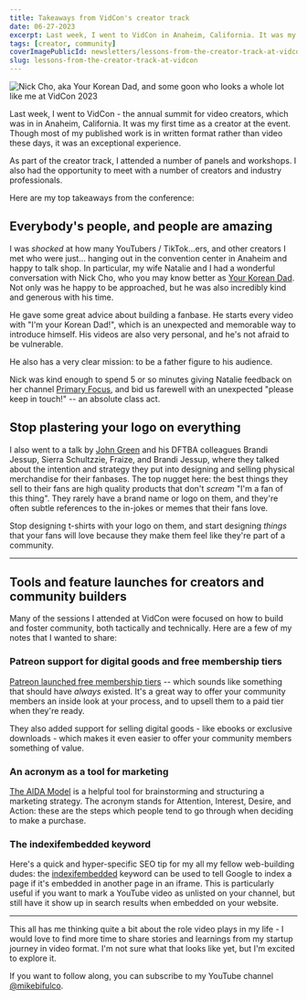 ```yaml
---
title: Takeaways from VidCon's creator track
date: 06-27-2023
excerpt: Last week, I went to VidCon in Anaheim, California. It was my first time as a creator at the event. Here are my three takeaways from the conference.
tags: [creator, community]
coverImagePublicId: newsletters/lessons-from-the-creator-track-at-vidcon/cover
slug: lessons-from-the-creator-track-at-vidcon
---
```


<Image
  publicId="newsletters/lessons-from-the-creator-track-at-vidcon/cover"
  alt="Nick Cho, aka Your Korean Dad, and some goon who looks a whole lot like me at VidCon 2023"
/>

Last week, I went to VidCon - the annual summit for video creators, which was in in Anaheim, California. It was my first time as a creator at the event. Though most of my published work is in written format rather than video these days, it was an exceptional experience.

As part of the creator track, I attended a number of panels and workshops. I also had the opportunity to meet with a number of creators and industry professionals.

Here are my top takeaways from the conference:

## Everybody's people, and people are amazing

I was _shocked_ at how many YouTubers / TikTok...ers, and other creators I met who were just... hanging out in the convention center in Anaheim and happy to talk shop. In particular, my wife Natalie and I had a wonderful conversation with Nick Cho, who you may know better as [Your Korean Dad](https://www.youtube.com/@yourkoreandad). Not only was he happy to be approached, but he was also incredibly kind and generous with his time.

He gave some great advice about building a fanbase. He starts every video with "I'm your Korean Dad!", which is an unexpected and memorable way to introduce himself. His videos are also very personal, and he's not afraid to be vulnerable.

He also has a very clear mission: to be a father figure to his audience.

Nick was kind enough to spend 5 or so minutes giving Natalie feedback on her channel [Primary Focus](https://youtube.com/@primaryfocus), and bid us farewell with an unexpected "please keep in touch!" -- an absolute class act.

## Stop plastering your logo on everything

I also went to a talk by [John Green](https://www.youtube.com/@vlogbrothers) and his DFTBA colleagues Brandi Jessup, Sierra Schultzzie, Fraize, and Brandi Jessup, where they talked about the intention and strategy they put into designing and selling physical merchandise for their fanbases. The top nugget here: the best things they sell to their fans are high quality products that don't _scream_ "I'm a fan of this thing". They rarely have a brand name or logo on them, and they're often subtle references to the in-jokes or memes that their fans love.

Stop designing t-shirts with your logo on them, and start designing _things_ that your fans will love because they make them feel like they're part of a community.

---

## Tools and feature launches for creators and community builders

Many of the sessions I attended at VidCon were focused on how to build and foster community, both tactically and technically. Here are a few of my notes that I wanted to share:

### Patreon support for digital goods and free membership tiers

[Patreon launched free membership tiers](https://www.theverge.com/2023/6/21/23763815/patreon-free-tier-shopping-digital-goods-subscription) -- which sounds like something that should have _always_ existed. It's a great way to offer your community members an inside look at your process, and to upsell them to a paid tier when they're ready.

They also added support for selling digital goods - like ebooks or exclusive downloads - which makes it even easier to offer your community members something of value.

### An acronym as a tool for marketing

[The AIDA Model](<https://en.wikipedia.org/wiki/AIDA_(marketing)>) is a helpful tool for brainstorming and structuring a marketing strategy. The acronym stands for Attention, Interest, Desire, and Action: these are the steps which people tend to go through when deciding to make a purchase.

### The indexifembedded keyword

Here's a quick and hyper-specific SEO tip for my all my fellow web-building dudes: the [indexifembedded](https://developers.google.com/search/docs/crawling-indexing/robots-meta-tag#indexifembedded) keyword can be used to tell Google to index a page if it's embedded in another page in an iframe. This is particularly useful if you want to mark a YouTube video as unlisted on your channel, but still have it show up in search results when embedded on your website.

---

This all has me thinking quite a bit about the role video plays in my life - I would love to find more time to share stories and learnings from my startup journey in video format. I'm not sure what that looks like yet, but I'm excited to explore it.

If you want to follow along, you can subscribe to my YouTube channel [@mikebifulco](https://www.youtube.com/@mikebifulco).

<br />
